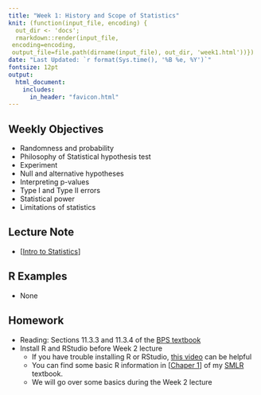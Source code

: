 ```yaml
---
title: "Week 1: History and Scope of Statistics"
knit: (function(input_file, encoding) {
  out_dir <- 'docs';
  rmarkdown::render(input_file,
 encoding=encoding,
 output_file=file.path(dirname(input_file), out_dir, 'week1.html'))})
date: "Last Updated: `r format(Sys.time(), '%B %e, %Y')`"
fontsize: 12pt
output: 
  html_document:
    includes:
      in_header: "favicon.html"
---
```


## Weekly Objectives

  * Randomness and probability
  * Philosophy of Statistical hypothesis test
  * Experiment  
  * Null and alternative hypotheses
  * Interpreting p-values
  * Type I and Type II errors
  * Statistical power
  * Limitations of statistics
  
## Lecture Note

  + [[Intro to Statistics](notes/week1/Intro to Stat.pdf){target='_blank'}]
  
## R Examples

  + None
  
## Homework

  + Reading: Sections 11.3.3 and 11.3.4 of the [BPS textbook](info.html)
  + Install R and RStudio before Week 2 lecture
      + If you have trouble installing R or RStudio, [this video](https://www.youtube.com/watch?v=cX532N_XLIs) can be helpful
      + You can find some basic R information in [[Chaper 1](https://teazrq.github.io/SMLR/r-rstudio-and-r-markdown.html)] of my [SMLR](info.html) textbook.
      + We will go over some basics during the Week 2 lecture
